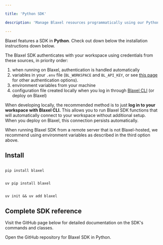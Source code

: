 ```yaml
---

title: 'Python SDK'

description: 'Manage Blaxel resources programmatically using our Python SDK.'

---
```


Blaxel features a SDK in **Python**. Check out down below the installation instructions down below.

<Accordion title="Set up authentication to Blaxel">

The Blaxel SDK authenticates with your workspace using credentials from these sources, in priority order:

1. when running on Blaxel, authentication is handled automatically
2. variables in your `.env` file (`BL_WORKSPACE` and `BL_API_KEY`, or see [this page](../Agents/Variables-and-secrets) for other authentication options). 
3. environment variables from your machine
4. configuration file created locally when you log in through [Blaxel CLI](../cli-reference/introduction) (or deploy on Blaxel)

When developing locally, the recommended method is to just **log in to your workspace with Blaxel CLI.** This allows you to run Blaxel SDK functions that will automatically connect to your workspace without additional setup. When you deploy on Blaxel, this connection persists automatically.

When running Blaxel SDK from a remote server that is not Blaxel-hosted, we recommend using environment variables as described in the third option above.

</Accordion>

## Install

<CodeGroup>

```shell Python (pip)

pip install blaxel

```

```shell Python (uv)

uv pip install blaxel

```

```shell Python (uv add)

uv init && uv add blaxel

```

</CodeGroup>

## Complete SDK reference

Visit the GitHub page below for detailed documentation on the SDK's commands and classes.

<Card title="Python SDK" icon="python" href="https://github.com/blaxel-ai/sdk-python">
Open the GitHub repository for Blaxel SDK in Python.
</Card>